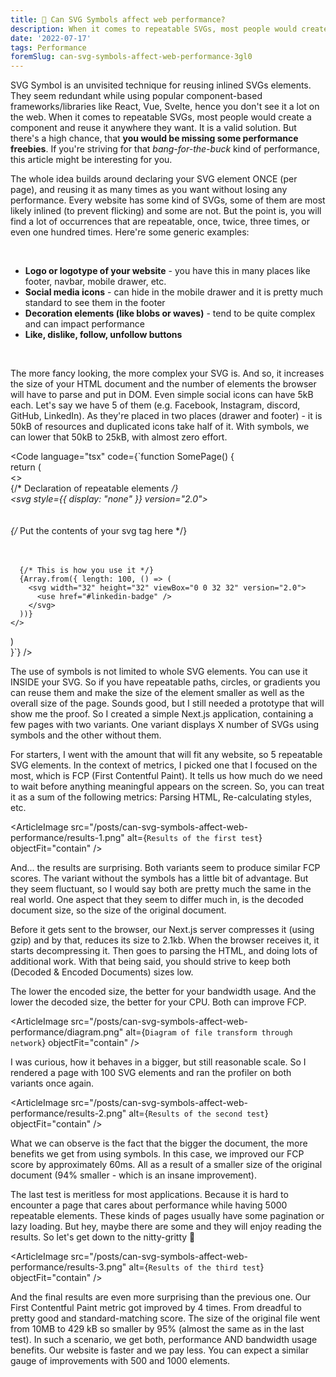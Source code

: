 ```yaml
---
title: 🧪 Can SVG Symbols affect web performance?
description: When it comes to repeatable SVGs, most people would create a component and reuse it anywhere they want. There's a high chance, that you would be missing some performance freebies. If you're striving for that bang-for-the-buck kind of performance, this article might be interesting for you.
date: '2022-07-17'
tags: Performance
foremSlug: can-svg-symbols-affect-web-performance-3gl0
---
```


SVG Symbol is an unvisited technique for reusing inlined SVGs elements. They seem redundant while using popular component-based frameworks/libraries like React, Vue, Svelte, hence you don't see it a lot on the web. When it comes to repeatable SVGs, most people would create a component and reuse it anywhere they want. It is a valid solution. But there's a high chance, that **you would be missing some performance freebies**. If you're striving for that *bang-for-the-buck* kind of performance, this article might be interesting for you.

The whole idea builds around declaring your SVG element ONCE (per page), and reusing it as many times as you want without losing any performance. Every website has some kind of SVGs, some of them are most likely inlined (to prevent flicking) and some are not. But the point is, you will find a lot of occurrences that are repeatable, once, twice, three times, or even one hundred times. Here're some generic examples:  

<br />

- **Logo or logotype of your website** - you have this in many places like footer, navbar, mobile drawer, etc.
- **Social media icons** - can hide in the mobile drawer and it is pretty much standard to see them in the footer
- **Decoration elements (like blobs or waves)** - tend to be quite complex and can impact performance
- **Like, dislike, follow, unfollow buttons**
  
<br />

The more fancy looking, the more complex your SVG is. And so, it increases the size of your HTML document and the number of elements the browser will have to parse and put in DOM. Even simple social icons can have 5kB each. Let's say we have 5 of them (e.g. Facebook, Instagram, discord, GitHub, LinkedIn). As they're placed in two places (drawer and footer) - it is 50kB of resources and duplicated icons take half of it. With symbols, we can lower that 50kB to 25kB, with almost zero effort.


<Code language="tsx" code={`function SomePage() {  
  return (  
  	<>  
      {/* Declaration of repeatable elements */}  
      <svg style={{ display: "none" }} version="2.0">  
        <defs>  
          <symbol id="linkedin-badge">  
            {/* Put the contents of your svg tag here */}  
          </symbol>  
        </defs>  
      </svg>  
        
      {/* This is how you use it */}  
      {Array.from({ length: 100, () => (  
        <svg width="32" height="32" viewBox="0 0 32 32" version="2.0">   
          <use href="#linkedin-badge" />    
        </svg>  
      ))}  
    </>  
  )  
}`} />

The use of symbols is not limited to whole SVG elements. You can use it INSIDE your SVG. So if you have repeatable paths, circles, or gradients you can reuse them and make the size of the element smaller as well as the overall size of the page. Sounds good, but I still needed a prototype that will show me the proof. So I created a simple Next.js application, containing a few pages with two variants. One variant displays X number of SVGs using symbols and the other without them.

For starters, I went with the amount that will fit any website, so 5 repeatable SVG elements. In the context of metrics, I picked one that I focused on the most, which is FCP (First Contentful Paint). It tells us how much do we need to wait before anything meaningful appears on the screen. So, you can treat it as a sum of the following metrics: Parsing HTML, Re-calculating styles, etc.

<ArticleImage src="/posts/can-svg-symbols-affect-web-performance/results-1.png" alt={`Results of the first test`} objectFit="contain" />

And... the results are surprising. Both variants seem to produce similar FCP scores. The variant without the symbols has a little bit of advantage. But they seem fluctuant, so I would say both are pretty much the same in the real world. One aspect that they seem to differ much in, is the decoded document size, so the size of the original document.

Before it gets sent to the browser, our Next.js server compresses it (using gzip) and by that, reduces its size to 2.1kb. When the browser receives it, it starts decompressing it. Then goes to parsing the HTML, and doing lots of additional work. With that being said, you should strive to keep both (Decoded & Encoded Documents) sizes low.

The lower the encoded size, the better for your bandwidth usage. And the lower the decoded size, the better for your CPU. Both can improve FCP.

<ArticleImage src="/posts/can-svg-symbols-affect-web-performance/diagram.png" alt={`Diagram of file transform through network`} objectFit="contain" />

I was curious, how it behaves in a bigger, but still reasonable scale.  So I rendered a page with 100 SVG elements and ran the profiler on both variants once again.

<ArticleImage src="/posts/can-svg-symbols-affect-web-performance/results-2.png" alt={`Results of the second test`} objectFit="contain" />

What we can observe is the fact that the bigger the document, the more benefits we get from using symbols. In this case, we improved our FCP score by approximately 60ms. All as a result of a smaller size of the original document (94% smaller - which is an insane improvement).

The last test is meritless for most applications. Because it is hard to encounter a page that cares about performance while having 5000 repeatable elements. These kinds of pages usually have some pagination or lazy loading. But hey, maybe there are some and they will enjoy reading the results. So let's get down to the nitty-gritty 🤠

<ArticleImage src="/posts/can-svg-symbols-affect-web-performance/results-3.png" alt={`Results of the third test`} objectFit="contain" />

And the final results are even more surprising than the previous one. Our First Contentful Paint metric got improved by 4 times. From dreadful to pretty good and standard-matching score. The size of the original file went from 10MB to 429 kB so smaller by 95% (almost the same as in the last test). In such a scenario, we get both, performance AND bandwidth usage benefits. Our website is faster and we pay less. You can expect a similar gauge of improvements with 500 and 1000 elements.